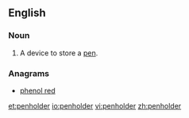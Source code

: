 ==English==

===Noun===
{{en-noun}}

# A device to store a [[pen]].

===Anagrams===
* [[phenol red#English|phenol red]]

[[et:penholder]]
[[io:penholder]]
[[vi:penholder]]
[[zh:penholder]]